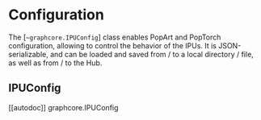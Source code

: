 <!---
Copyright 2022 The HuggingFace Team. All rights reserved.

Licensed under the Apache License, Version 2.0 (the "License");
you may not use this file except in compliance with the License.
You may obtain a copy of the License at

    http://www.apache.org/licenses/LICENSE-2.0

Unless required by applicable law or agreed to in writing, software
distributed under the License is distributed on an "AS IS" BASIS,
WITHOUT WARRANTIES OR CONDITIONS OF ANY KIND, either express or implied.
See the License for the specific language governing permissions and
limitations under the License.
-->

# Configuration

The [`~graphcore.IPUConfig`] class enables PopArt and PopTorch configuration, allowing to control the behavior of the IPUs. It is JSON-serializable, and can be loaded and saved from / to a local directory / file, as well as from / to the Hub.

## IPUConfig

[[autodoc]] graphcore.IPUConfig
